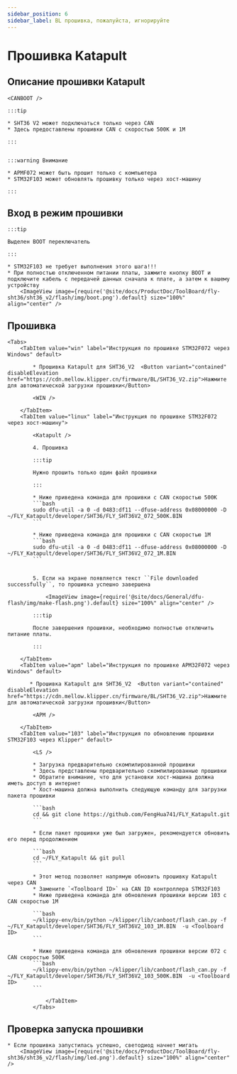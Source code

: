 ```yaml
---
sidebar_position: 6
sidebar_label: BL прошивка, пожалуйста, игнорируйте
---
```





# Прошивка Katapult

## Описание прошивки Katapult

    <CANBOOT />

    :::tip

    * SHT36 V2 может подключаться только через CAN
    * Здесь предоставлены прошивки CAN с скоростью 500K и 1M

    :::


    :::warning Внимание

    * APMF072 может быть прошит только с компьютера
    * STM32F103 может обновлять прошивку только через хост-машину

    :::


## Вход в режим прошивки

    :::tip

    Выделен BOOT переключатель

    :::

    * STM32F103 не требует выполнения этого шага!!!
    * При полностью отключенном питании платы, зажмите кнопку BOOT и подключите кабель с передачей данных сначала к плате, а затем к вашему устройству
        <ImageView image={require('@site/docs/ProductDoc/ToolBoard/fly-sht36/sht36_v2/flash/img/boot.png').default} size="100%" align="center" />

## Прошивка

    <Tabs>
        <TabItem value="win" label="Инструкция по прошивке STM32F072 через Windows" default>

            * Прошивка Katapult для SHT36_V2  <Button variant="contained" disableElevation href="https://cdn.mellow.klipper.cn/firmware/BL/SHT36_V2.zip">Нажмите для автоматической загрузки прошивки</Button>

            <WIN />

        </TabItem>
        <TabItem value="linux" label="Инструкция по прошивке STM32F072 через хост-машину">
            
            <Katapult />

            4. Прошивка

            :::tip

            Нужно прошить только один файл прошивки

            :::

            * Ниже приведена команда для прошивки с CAN скоростью 500K
            ```bash
            sudo dfu-util -a 0 -d 0483:df11 --dfuse-address 0x08000000 -D ~/FLY_Katapult/developer/SHT36/FLY_SHT36V2_072_500K.BIN
            ```
                       
            * Ниже приведена команда для прошивки с CAN скоростью 1M
            ```bash
            sudo dfu-util -a 0 -d 0483:df11 --dfuse-address 0x08000000 -D ~/FLY_Katapult/developer/SHT36/FLY_SHT36V2_072_1M.BIN
            ```


            5. Если на экране появляется текст ``File downloaded successfully``, то прошивка успешно завершена

                <ImageView image={require('@site/docs/General/dfu-flash/img/make-flash.png').default} size="100%" align="center" />

            :::tip

            После завершения прошивки, необходимо полностью отключить питание платы.

            :::

        </TabItem>
        <TabItem value="apm" label="Инструкция по прошивке APM32F072 через Windows" default>

           * Прошивка Katapult для SHT36_V2  <Button variant="contained" disableElevation href="https://cdn.mellow.klipper.cn/firmware/BL/SHT36_V2.zip">Нажмите для автоматической загрузки прошивки</Button>

            <APM />
            
        </TabItem>
        <TabItem value="103" label="Инструкция по обновлению прошивки STM32F103 через Klipper" default>

            <LS />

            * Загрузка предварительно скомпилированной прошивки
            * Здесь представлены предварительно скомпилированные прошивки
            * Обратите внимание, что для установки хост-машина должна иметь доступ в интернет
            * Хост-машина должна выполнить следующую команду для загрузки пакета прошивки

            ```bash
            cd && git clone https://github.com/FengHua741/FLY_Katapult.git
            ```

            * Если пакет прошивки уже был загружен, рекомендуется обновить его перед продолжением

            ```bash
            cd ~/FLY_Katapult && git pull
            ```

            * Этот метод позволяет напрямую обновить прошивку Katapult через CAN
            * Замените `<Toolboard ID>` на CAN ID контроллера STM32F103
            * Ниже приведена команда для обновления прошивки версии 103 с CAN скоростью 1M

            ```bash
            ~/klippy-env/bin/python ~/klipper/lib/canboot/flash_can.py -f ~/FLY_Katapult/developer/SHT36/FLY_SHT36V2_103_1M.BIN  -u <Toolboard ID>
            ```

            * Ниже приведена команда для обновления прошивки версии 072 с CAN скоростью 500K
            ```bash
            ~/klippy-env/bin/python ~/klipper/lib/canboot/flash_can.py -f ~/FLY_Katapult/developer/SHT36/FLY_SHT36V2_103_500K.BIN  -u <Toolboard ID>
            ```
                    
                </TabItem>
            </Tabs>

## Проверка запуска прошивки

    * Если прошивка запустилась успешно, светодиод начнет мигать
        <ImageView image={require('@site/docs/ProductDoc/ToolBoard/fly-sht36/sht36_v2/flash/img/led.png').default} size="100%" align="center" />